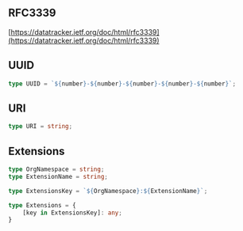 
## RFC3339

[https://datatracker.ietf.org/doc/html/rfc3339](https://datatracker.ietf.org/doc/html/rfc3339)

## UUID

```typescript
type UUID = `${number}-${number}-${number}-${number}-${number}`;
```

## URI

```typescript
type URI = string;
```

## Extensions

```typescript
type OrgNamespace = string;
type ExtensionName = string;

type ExtensionsKey = `${OrgNamespace}:${ExtensionName}`;

type Extensions = {
    [key in ExtensionsKey]: any;
}
```